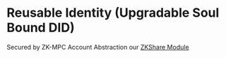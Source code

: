 # Reusable Identity (Upgradable Soul Bound DID)

Secured by ZK-MPC Account Abstraction our [ZKShare Module](./zk-share.mdx)

